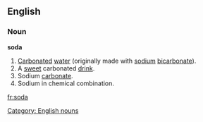 ==English==

===Noun===
'''soda'''
# [[Carbonated]] [[water]] (originally made with [[sodium]] [[bicarbonate]]).
# A [[sweet]] carbonated [[drink]].
# Sodium [[carbonate]].
# Sodium in chemical combination.

[[Category: English nouns]]

[[fr:soda]]